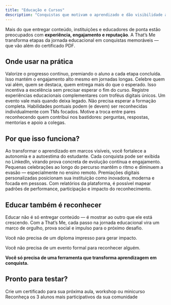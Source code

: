 ```yaml
---
title: "Educação e Cursos"
description: "Conquistas que motivam o aprendizado e dão visibilidade ao conhecimento"
---
```


Mais do que entregar conteúdo, instituições e educadores de ponta estão preocupados com **experiência, engajamento e reputação**. A That’s Me transforma etapas da jornada educacional em conquistas memoráveis — que vão além do certificado PDF.

## **Onde usar na prática**

<AccordionGroup>
  <Accordion title="Conclusão de módulos e trilhas de conhecimento">
    Valorize o progresso contínuo, premiando o aluno a cada etapa concluída. Isso mantém o engajamento alto mesmo em jornadas longas.
  </Accordion>
  <Accordion title="Reconhecimento de desempenho e dedicação">
    Celebre quem vai além, quem se destaca, quem entrega mais do que o esperado. Isso incentiva a excelência sem precisar esperar o fim do curso.
  </Accordion>
  <Accordion title="Participação em eventos, desafios e hackathons">
    Registre experiências educacionais complementares com troféus digitais únicos. Um evento vale mais quando deixa legado.
  </Accordion>
  <Accordion title="Certificação de habilidades específicas">
    Não precisa esperar a formação completa. Habilidades pontuais podem (e devem) ser reconhecidas individualmente com TMs focados.
  </Accordion>
  <Accordion title="Engajamento em comunidades e fóruns de aprendizagem">
    Motive a troca entre pares reconhecendo quem contribui nos bastidores: perguntas, respostas, mentorias e apoio a colegas.
  </Accordion>
</AccordionGroup>

## **Por que isso funciona?**

<AccordionGroup>
  <Accordion title="Torna o aluno protagonista da própria jornada">
    Ao transformar o aprendizado em marcos visíveis, você fortalece a autonomia e a autoestima do estudante.
  </Accordion>
  <Accordion title="Gera portfólio social e profissional em tempo real">
    Cada conquista pode ser exibida no LinkedIn, virando prova concreta de evolução contínua e engajamento.
  </Accordion>
  <Accordion title="Melhora taxas de conclusão e engajamento">
    Pequenas celebrações ao longo do percurso mantêm o ritmo e diminuem a evasão — especialmente no ensino remoto.
  </Accordion>
  <Accordion title="Diferencia seu curso no mercado">
    Premiações digitais personalizadas posicionam sua instituição como inovadora, moderna e focada em pessoas.
  </Accordion>
  <Accordion title="Oferece dados estratégicos ao educador">
    Com relatórios da plataforma, é possível mapear padrões de performance, participação e impacto do reconhecimento.
  </Accordion>
</AccordionGroup>

## **Educar também é reconhecer**

Educar não é só entregar conteúdo — é mostrar ao outro que ele está crescendo. Com a That’s Me, cada passo na jornada educacional vira um marco de orgulho, prova social e impulso para o próximo desafio.

<Tip>
  Você não precisa de um diploma impresso para gerar impacto.

  Você não precisa de um evento formal para reconhecer alguém.

  **Você só precisa de uma ferramenta que transforma aprendizagem em conquista.**
</Tip>

## **Pronto para testar?**

<Steps>
  <Step title="Comece">
    Crie um certificado para sua próxima aula, workshop ou minicurso
  </Step>
  <Step title="Experimente">
    Reconheça os 3 alunos mais participativos da sua comunidade
  </Step>
</Steps>